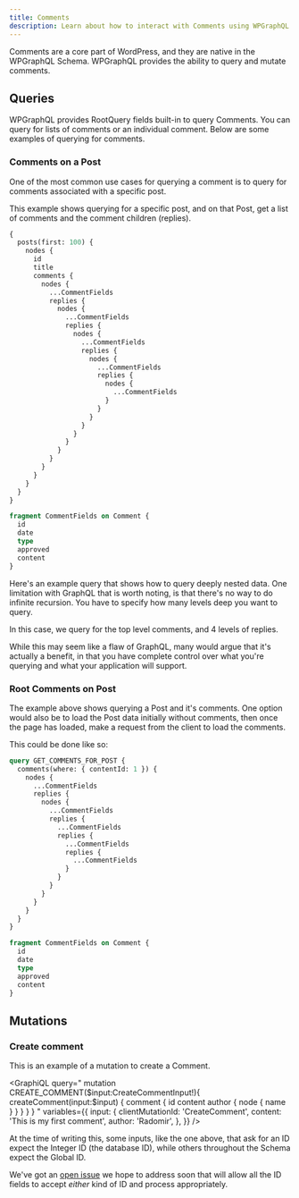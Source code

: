 ```yaml
---
title: Comments
description: Learn about how to interact with Comments using WPGraphQL
---
```



Comments are a core part of WordPress, and they are native in the WPGraphQL Schema. WPGraphQL
provides the ability to query and mutate comments.

## Queries

WPGraphQL provides RootQuery fields built-in to query Comments. You can query for lists of comments
or an individual comment. Below are some examples of querying for comments.

### Comments on a Post

One of the most common use cases for querying a comment is to query for comments associated with
a specific post.

This example shows querying for a specific post, and on that Post, get a list of comments and the
comment children (replies).

```graphql
{
  posts(first: 100) {
    nodes {
      id
      title
      comments {
        nodes {
          ...CommentFields
          replies {
            nodes {
              ...CommentFields
              replies {
                nodes {
                  ...CommentFields
                  replies {
                    nodes {
                      ...CommentFields
                      replies {
                        nodes {
                          ...CommentFields
                        }
                      }
                    }
                  }
                }
              }
            }
          }
        }
      }
    }
  }
}

fragment CommentFields on Comment {
  id
  date
  type
  approved
  content
}
```

<Note title="Query Fragments">
Here's an example query that shows how to query deeply nested data. One limitation with GraphQL
that is worth noting, is that there's no way to do infinite recursion. You have to specify how many
levels deep you want to query.

In this case, we query for the top level comments, and 4 levels of replies.

While this may seem like a flaw of GraphQL, many would argue that it's actually a benefit, in that
you have complete control over what you're querying and what your application will support.

</Note>

### Root Comments on Post

The example above shows querying a Post and it's comments. One option would also be to load the Post
data initially without comments, then once the page has loaded, make a request from the client to
load the comments.

This could be done like so:

```graphql
query GET_COMMENTS_FOR_POST {
  comments(where: { contentId: 1 }) {
    nodes {
      ...CommentFields
      replies {
        nodes {
          ...CommentFields
          replies {
            ...CommentFields
            replies {
              ...CommentFields
              replies {
                ...CommentFields
              }
            }
          }
        }
      }
    }
  }
}

fragment CommentFields on Comment {
  id
  date
  type
  approved
  content
}
```

## Mutations

### Create comment

This is an example of a mutation to create a Comment.

<GraphiQL
  query="
  mutation CREATE_COMMENT($input:CreateCommentInput!){
    createComment(input:$input) {
      comment {
        id
        content
        author {
          node {
            name
          }
        }
      }
    }
  }
  "
  variables={{
    input: {
      clientMutationId: 'CreateComment',
      content: 'This is my first comment',
      author: 'Radomir',
    },
  }}
/>

<Note title="ID Inputs">
At the time of writing this, some inputs, like the one above, that ask for an ID expect the Integer
ID (the database ID), while others throughout the Schema expect the Global ID.

We've got an <a href="https://github.com/wp-graphql/wp-graphql/issues/109">open issue</a> we hope to
address soon that will allow all the ID fields to accept _either_ kind of ID and process
appropriately.

</Note>
